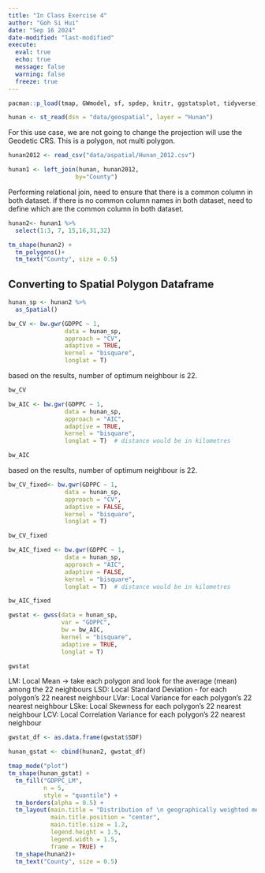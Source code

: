 ```yaml
---
title: "In Class Exercise 4"
author: "Goh Si Hui"
date: "Sep 16 2024"
date-modified: "last-modified"
execute: 
  eval: true
  echo: true
  message: false
  warning: false
  freeze: true
---
```


```r
pacman::p_load(tmap, GWmodel, sf, spdep, knitr, ggstatsplot, tidyverse)
```

```r
hunan <- st_read(dsn = "data/geospatial", layer = "Hunan")

```
For this use case, we are not going to change the projection will use the Geodetic CRS. 
This is a polygon, not multi polygon. 

```r
hunan2012 <- read_csv("data/aspatial/Hunan_2012.csv")

```


```r
hunan1 <- left_join(hunan, hunan2012,
                   by="County") 

```
Performing relational join, need to ensure that there is a common column in both dataset. 
if there is no common column names in both dataset, need to define which are the common column in both dataset. 

```r
hunan2<- hunan1 %>%
  select(1:3, 7, 15,16,31,32)

```

```r
tm_shape(hunan2) +
  tm_polygons()+
  tm_text("County", size = 0.5)

```

## Converting to Spatial Polygon Dataframe

```r
hunan_sp <- hunan2 %>%
  as_Spatial()

```


```r

bw_CV <- bw.gwr(GDPPC ~ 1, 
                data = hunan_sp, 
                approach = "CV", 
                adaptive = TRUE,
                kernel = "bisquare",
                longlat = T) 

```
based on the results, number of optimum neighbour is 22. 

```r
bw_CV 

```

```r

bw_AIC <- bw.gwr(GDPPC ~ 1, 
                data = hunan_sp, 
                approach = "AIC", 
                adaptive = TRUE,
                kernel = "bisquare",
                longlat = T)  # distance would be in kilometres 

```

```r
bw_AIC

```

based on the results, number of optimum neighbour is 22. 

```r

bw_CV_fixed<- bw.gwr(GDPPC ~ 1, 
                data = hunan_sp, 
                approach = "CV", 
                adaptive = FALSE,
                kernel = "bisquare",
                longlat = T) 

bw_CV_fixed
```

```r

bw_AIC_fixed <- bw.gwr(GDPPC ~ 1, 
                data = hunan_sp, 
                approach = "AIC", 
                adaptive = FALSE,
                kernel = "bisquare",
                longlat = T)  # distance would be in kilometres 

bw_AIC_fixed
```

```r
gwstat <- gwss(data = hunan_sp,
               var = "GDPPC", 
               bw = bw_AIC, 
               kernel = "bisquare",
               adaptive = TRUE,
               longlat = T)

gwstat
```

LM: Local Mean -> take each polygon and look for the average (mean) among the 22 neighbours 
LSD: Local Standard Deviation - for each polygon's 22 nearest neighbour
LVar: Local Variance for each polygon's 22 nearest neighbour
LSke: Local Skewness for each polygon's 22 nearest neighbour
LCV: Local Correlation Variance for each polygon's 22 nearest neighbour

```r
gwstat_df <- as.data.frame(gwstat$SDF)

```

```r
hunan_gstat <- cbind(hunan2, gwstat_df)

```


```r
tmap_mode("plot")
tm_shape(hunan_gstat) +
  tm_fill("GDPPC_LM",
          n = 5,
          style = "quantile") + 
  tm_borders(alpha = 0.5) + 
  tm_layout(main.title = "Distribution of \n geographically weighted mean",
            main.title.position = "center",
            main.title.size = 1.2,
            legend.height = 1.5,
            legend.width = 1.5,
            frame = TRUE) +
  tm_shape(hunan2)+
  tm_text("County", size = 0.5)

```

